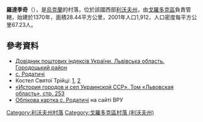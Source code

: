 {{coord|49|47|56|N|23|31|7|E|scale:100000|display=title}}

'''羅達季奇'''（{{lang-uk|Родатичі}}），是[[烏克蘭|烏克蘭]]的村落，位於該國西部[[利沃夫州|利沃夫州]]，由[[戈羅多克區|戈羅多克區]]負責管轄，始建於1370年，面積28.44平方公里，2001年人口1,912，人口密度每平方公里67.23人。

==參考資料==
*[http://www.uaidx.com/13/301/index Довідник поштових індексів України. Львівська область. Городоцький район]
* [http://w1.c1.rada.gov.ua/pls/z7503/A005?rf7571=19399 с. Родатичі]
* Костел Святої Трійці: [http://vicarman.livejournal.com/28959.html], [http://koscioly.livejournal.com/19024.html]
* [https://web.archive.org/web/20100825062556/http://www.igsu.org.ua/Lvovskaja.obl/Gorodokskij.rajon/Rodaticzi.html «История городов и сел Украинской ССР», Том «Львовская область», стр. 253]
* [http://w1.c1.rada.gov.ua/pls/z7503/A005?rf7571=19399 Облікова картка с. Родатичі] на сайті ВРУ

{{DEFAULTSORT:Родатичі}}
[[Category:利沃夫州村落|Category:利沃夫州村落]]
[[Category:戈羅多克區村落_(利沃夫州)|Category:戈羅多克區村落 (利沃夫州)]]


{{Lviv-geo-stub}}